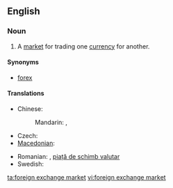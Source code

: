 ==English==
{{wikipedia}}
===Noun===
{{en-noun|head=[[foreign]] [[exchange]] [[market]]}}

#  A [[market]] for trading one [[currency]] for another.

====Synonyms====
* [[forex]]

====Translations====
{{trans-top|market for trading one currency for another}}
* Chinese:
*: Mandarin: {{t-|cmn|外匯市場|sc=Hani}}, {{t-|cmn|外汇市场|tr=wàihuì shìchǎng|sc=Hani}}
* Czech: {{t-|cs|měnový trh|m}}
* [[Macedonian]]: {{t-|mk|девизен пазар|m|tr=dévizen pázar}}
{{trans-mid}}
* Romanian: {{t+|ro|piață valutară|f}}, [[piață de schimb valutar]] {{f}}
* Swedish: {{t-|sv|valutamarknad|c}}
{{trans-bottom}}

[[ta:foreign exchange market]]
[[vi:foreign exchange market]]